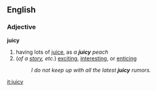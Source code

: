 ==English==

===Adjective===
'''juicy'''
#having lots of [[juice]], as ''a '''juicy''' peach''
#(''of a [[story]], etc.'') [[exciting]], [[interesting]], or [[enticing]]
#:''I do not keep up with all the latest '''juicy''' rumors.''

[[it:juicy]]